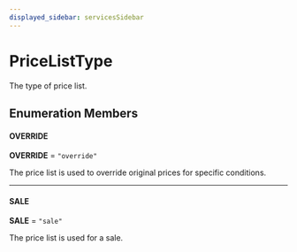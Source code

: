 ```yaml
---
displayed_sidebar: servicesSidebar
---
```



# PriceListType

The type of price list.

## Enumeration Members

#### OVERRIDE

 **OVERRIDE** = `"override"`

The price list is used to override original prices for specific conditions.

___

#### SALE

 **SALE** = `"sale"`

The price list is used for a sale.
